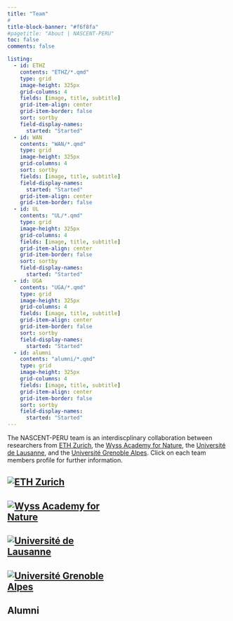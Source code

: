 ```yaml
---
title: "Team"
#
title-block-banner: "#f6f8fa"
#pagetitle: "About | NASCENT-PERU"
toc: false
comments: false

listing:
  - id: ETHZ
    contents: "ETHZ/*.qmd"
    type: grid
    image-height: 325px
    grid-columns: 4
    fields: [image, title, subtitle]
    grid-item-align: center
    grid-item-border: false
    sort: sortby
    field-display-names: 
      started: "Started"
  - id: WAN
    contents: "WAN/*.qmd"
    type: grid
    image-height: 325px
    grid-columns: 4
    sort: sortby
    fields: [image, title, subtitle]
    field-display-names: 
      started: "Started"
    grid-item-align: center
    grid-item-border: false
  - id: UL
    contents: "UL/*.qmd"
    type: grid
    image-height: 325px
    grid-columns: 4
    fields: [image, title, subtitle]
    grid-item-align: center
    grid-item-border: false
    sort: sortby
    field-display-names: 
      started: "Started"
  - id: UGA
    contents: "UGA/*.qmd"
    type: grid
    image-height: 325px
    grid-columns: 4
    fields: [image, title, subtitle]
    grid-item-align: center
    grid-item-border: false
    sort: sortby
    field-display-names: 
      started: "Started"
  - id: alumni
    contents: "alumni/*.qmd"
    type: grid
    image-height: 325px
    grid-columns: 4
    fields: [image, title, subtitle]
    grid-item-align: center
    grid-item-border: false
    sort: sortby
    field-display-names: 
      started: "Started"
---
```


The NASCENT-PERU team is an interdiscplinary collaboration between researchers from [ETH Zurich](https://ethz.ch/de.html), the [Wyss Academy for Nature](https://www.wyssacademy.org/project-south-america), the [Université de Lausanne](https://www.unil.ch/ecospat/home.html), and the [Université Grenoble Alpes](https://www.univ-grenoble-alpes.fr/english/home-628540.kjsp). Click on each team members profile for further information.


<h2><a href="https://ethz.ch/de.html"><img src="../img/ETHZ.png" style="max-width: 50%; height: auto;" alt="ETH Zurich"></a></h2>

:::{#ETHZ}
:::


<h2><a href="https://www.wyssacademy.org/project-south-america"><img src="../img/WAN.png" style="max-width: 50%; height: auto;" alt="Wyss Academy for Nature"></a></h2>

:::{#WAN}
:::




<h2><a href="https://www.unil.ch/ecospat/home.html"><img src="../img/UNIL.png" style="max-width: 50%; height: auto;" alt="Université de Lausanne"></a></h2>

:::{#UL}
:::


<h2><a href="https://www.univ-grenoble-alpes.fr/english/home-628540.kjsp"><img src="../img/UGA.jpg" style="max-width: 50%; height: auto;" alt="Université Grenoble Alpes"></a></h2>

:::{#UGA}
:::

## Alumni

:::{#alumni}
:::




